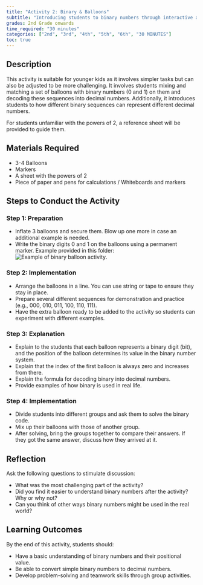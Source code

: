 ```yaml
---
title: "Activity 2: Binary & Balloons"
subtitle: "Introducing students to binary numbers through interactive and fun activities."
grades: 2nd Grade onwards
time_required: "30 minutes"
categories: ["2nd", "3rd", "4th", "5th", "6th", "30 MINUTES"]
toc: true
---
```


## Description

This activity is suitable for younger kids as it involves simpler tasks but can also be adjusted to be more challenging. It involves students mixing and matching a set of balloons with binary numbers (0 and 1) on them and decoding these sequences into decimal numbers. Additionally, it introduces students to how different binary sequences can represent different decimal numbers.

For students unfamiliar with the powers of 2, a reference sheet will be provided to guide them.

## Materials Required

- 3-4 Balloons
- Markers
- A sheet with the powers of 2
- Piece of paper and pens for calculations / Whiteboards and markers

## Steps to Conduct the Activity

### Step 1: Preparation

- Inflate 3 balloons and secure them. Blow up one more in case an additional example is needed.
- Write the binary digits 0 and 1 on the balloons using a permanent marker. Example provided in this folder: ![Example of binary balloon activity](../images/02activity.png).

### Step 2: Implementation

- Arrange the balloons in a line. You can use string or tape to ensure they stay in place.
- Prepare several different sequences for demonstration and practice (e.g., 000, 010, 011, 100, 110, 111).
- Have the extra balloon ready to be added to the activity so students can experiment with different examples.

### Step 3: Explanation

- Explain to the students that each balloon represents a binary digit (bit), and the position of the balloon determines its value in the binary number system.
- Explain that the index of the first balloon is always zero and increases from there.
- Explain the formula for decoding binary into decimal numbers.
- Provide examples of how binary is used in real life.

### Step 4: Implementation

- Divide students into different groups and ask them to solve the binary code.
- Mix up their balloons with those of another group.
- After solving, bring the groups together to compare their answers. If they got the same answer, discuss how they arrived at it.

## Reflection

Ask the following questions to stimulate discussion:

- What was the most challenging part of the activity?
- Did you find it easier to understand binary numbers after the activity? Why or why not?
- Can you think of other ways binary numbers might be used in the real world?

## Learning Outcomes

By the end of this activity, students should:

- Have a basic understanding of binary numbers and their positional value.
- Be able to convert simple binary numbers to decimal numbers.
- Develop problem-solving and teamwork skills through group activities.
